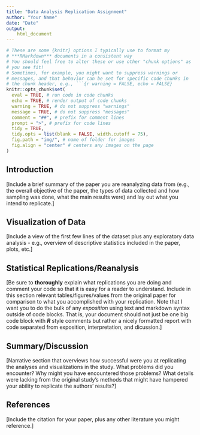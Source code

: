 ```yaml
---
title: "Data Analysis Replication Assignment"
author: "Your Name"
date: "Date"
output:
    html_document
---
```


```r
# These are some {knitr} options I typically use to format my 
# ***RMarkdown*** documents in a consistent way
# You should feel free to alter these or use other "chunk options" as
# you see fit!
# Sometimes, for example, you might want to suppress warnings or
# messages, and that behavior can be set for specific code chunks in
# the chunk header, e.g., ```{r warning = FALSE, echo = FALSE}
knitr::opts_chunk$set(
  eval = TRUE, # run code in code chunks
  echo = TRUE, # render output of code chunks
  warning = TRUE, # do not suppress "warnings"
  message = TRUE, # do not suppress "messages"
  comment = "##", # prefix for comment lines
  prompt = ">", # prefix for code lines
  tidy = TRUE,
  tidy.opts = list(blank = FALSE, width.cutoff = 75),
  fig.path = "img/", # name of folder for images
  fig.align = "center" # centers any images on the page
)
```

## Introduction

[Include a brief summary of the paper you are reanalyzing data from (e.g., the overall objective of the paper, the types of data collected and how sampling was done, what the main results were) and lay out what you intend to replicate.]

## Visualization of Data

[Include a view of the first few lines of the dataset plus any exploratory data analysis - e.g., overview of descriptive statistics included in the paper, plots, etc.]

## Statistical Replications/Reanalysis

[Be sure to **thoroughly** explain what replications you are doing and comment your code so that it is easy for a reader to understand. Include in this section relevant tables/figures/values from the original paper for comparison to what you accomplished with your replication. Note that I want you to do the bulk of any *exposition* using text and markdown syntax outside of code blocks. That is, your document should not just be one big code block with ***R*** style comments but rather a nicely formatted report with code separated from exposition, interpretation, and dicussion.]

## Summary/Discussion

[Narrative section that overviews how successful were you at replicating the analyses and visualizations in the study. What problems did you encounter? Why might you have encountered those problems? What details were lacking from the original study's methods that might have hampered your ability to replicate the authors' results?]

## References

[Include the citation for your paper, plus any other literature you might reference.]
